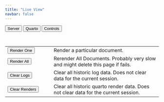 ```yaml
---
title: "Live View"
navbar: false
---
```


<!--
I would like to have a list of render times and documents pop up in here.
Failures should show up as an overlay.
-->

```{=html}
<style>
  .quarto-title > h1.title {
    opacity: 0 !important;
  }
</style>
```

::: { #quarto-overlay .overlay }

::: { .overlay-content }

::: { #quarto-overlay-content .p-3 }

:::

:::

:::

<!--- Tab controls. -->

```{=html}
<nav id="dev-nav">
  <div class="nav nav-tabs" id="nav-tab" role="tablist">
    <button
      class="nav-link"
      id="tab-1"
      data-bs-toggle="tab"
      data-bs-target="#tab-content-1"
      type="button"
      role="tab"
      aria-controls="tab-content-1"
      aria-selected="true"
    >
      <i class="bi bi-server"></i>
      <text>Server</text>
    </button>
    <button
      class="nav-link active"
      id="tab-2"
      data-bs-toggle="tab"
      data-bs-target="#tab-content-2"
      type="button"
      role="tab"
      aria-controls="tab-content-2"
      aria-selected="true"
    >
      <i class="bi bi-bookshelf"></i>
      <text>Quarto</text>
    </button>
    <button
      class="nav-link"
      id="tab-3"
      data-bs-toggle="tab"
      data-bs-target="#tab-content-3"
      type="button"
      role="tab"
      aria-controls="tab-content-3"
    >
      <i class="bi bi-ui-checks-grid"></i>
      <text>Controls</text>
    </button>
  </div>
</nav>
```

:::: { #tab-content .tab-content }

::: { #tab-content-1 .tab-pane .fade }

```{=html}
<table class="table table-borderless terminal p-2" id="live-logs-server">
  <thead style="display: none;">
    <tr class="terminal-row">
      <th class="terminal-row-time">Time</th>
      <th class="terminal-row-level">Level</th>
      <th class="terminal-row-msg">Message</th>
      <th class="terminal-row-name">Name</th>
    </tr>
  </thead>
  <tbody>
  </tbody>
</table>
```

:::

::: { #tab-content-2 .tab-pane .fade .show .active }

```{=html}
<table class="table table-borderless quarto p-2" id="live-logs-quarto">
  <thead style="display: none;">
    <tr class="quarto-row">
      <th class="quarto-log-kind">Kind</th>
      <th class="quarto-log-time">Time</th>
      <th class="quarto-log-target">Level</th>
      <th class="quarto-log-origin">Message</th>
    </tr>
  </thead>
  <tbody>
  </tbody>
</table>
```

:::

::: { #tab-content-3 .tab-pane }

```{=html}
<table id="quarto-controls" class="table quarto-controls table-borderless p-2">
  <colgroup>
    <col width="30%">
    <col width="70%">
  </colgroup>
  <thead style="display: none;">
    <tr>
      <td>Button</td>
      <td>About</td>
    </tr>
  </thead>
  <tbody>
    <tr>
      <td>
        <button id="quarto-controls-render-one" type="button" class="disabled btn btn-outline-success">
          <text> Render One</text>
        </button>
      </td>
      <td>
          Render a particular document.
      </td>
    </tr>
    <tr>
      <td>
        <button id="quarto-controls-render-many" type="button" class="disabled btn btn-outline-success">
          <text> Render All</text>
        </button>
      </td>
      <td>
          Rerender All Documents. Probably very slow and might delete this
          page if fails.
      </td>
    </tr>
    <tr>
      <td>
        <button id="quarto-controls-clear-logs" type="button" class="btn btn-outline-danger">
          <text> Clear Logs</text>
        </button>
      </td>
      <td>
        Clear all historic log data. Does not clear data for the current session.
      </td>
    </tr>
    <tr>
      <td>
        <button id="quarto-controls-clear-renders" type="button" class="btn btn-outline-danger">
          <text> Clear Renders</text>
        </button>
      </td>
      <td>
        Clear all historic quarto render data. Does not clear data for the current session.
      </td>
    </tr>
  </tbody>
</table>
```

```{=html}
<code class="hidden terminal" id="quarto-controls-response">
</code>
```

:::

::::

```{=html}
<script type="module">

  globalThis.serverLog = ServerLog({
    last: 32,
    serverLogContainer: document.querySelector("#live-logs-server tbody"),
    serverLogParent: document.querySelector("#tab-content-1"),
  })

  globalThis.quarto = Quarto({
    last: 32,
    filters: {},
    quartoOverlayControls: Overlay(document.getElementById("quarto-overlay")),
    quartoLogs: document.querySelector("#live-logs-quarto tbody"),
    quartoLogsParent: document.querySelector("#tab-content-2"),
    quartoOverlayContent: document.querySelector('#quarto-overlay-content'),
  })

  const quartoContent = document.getElementById("quarto-content")
  quartoContent.classList.remove("page-columns")

  hydrateClearLogs()
  hydrateClearRenders()
  hydrateRender()

</script>
```
